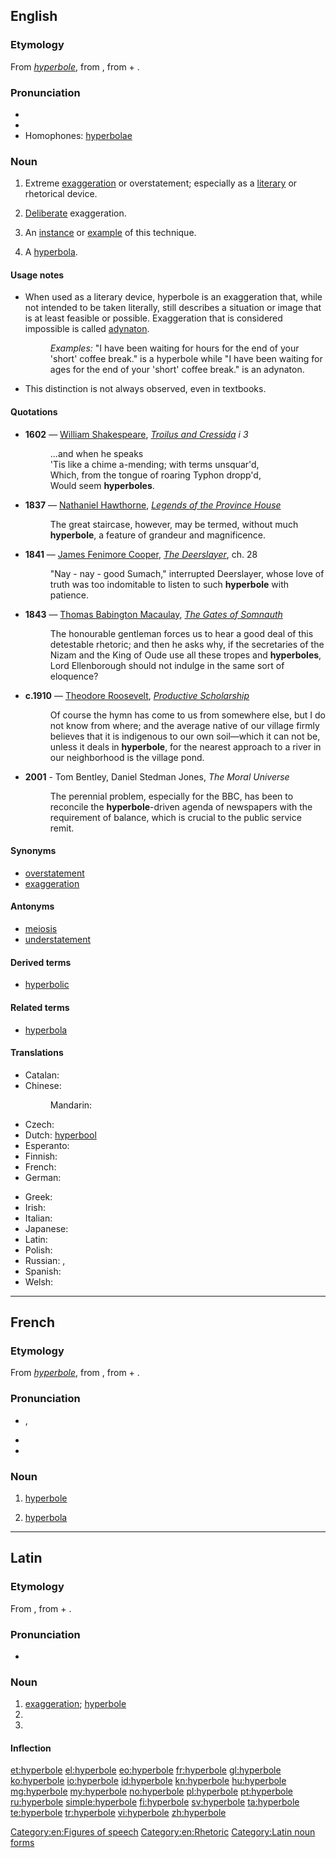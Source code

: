 ==English==
{{was wotd|2006|May|5}}
{{wikipedia}}

===Etymology===
From {{etyl|la}} ''[[#Latin|hyperbole]]'', from {{etyl|grc}} {{term|sc=polytonic|ὑπερβολή|tr=huperbolē||excess, exaggeration}}, from {{term|sc=polytonic|ὑπέρ|tr=huper||above}} + {{term|sc=polytonic|βάλλω|tr=ballō||I throw}}.

===Pronunciation===
* {{IPA|/haɪˈpɜːbəli/}}
* {{audio|en-us-hyperbole.ogg|Audio (US)}}
* Homophones: [[hyperbolae]]

===Noun===
{{en-noun}}

# {{uncountable}} Extreme [[exaggeration]] or overstatement; especially as a [[literary]] or rhetorical device.
# {{uncountable}} [[deliberate|Deliberate]] exaggeration.
# {{countable}} An [[instance]] or [[example]] of this technique.
# {{countable|obsolete}} A [[hyperbola]].

====Usage notes====
* When used as a literary device, hyperbole is an exaggeration that, while not intended to be taken literally, still describes a situation or image that is at least feasible or possible. Exaggeration that is considered impossible is called [[adynaton]].
*: ''Examples:'' "I have been waiting for hours for the end of your 'short' coffee break." is a hyperbole while "I have been waiting for ages for the end of your 'short' coffee break." is an adynaton.
* This distinction is not always observed, even in textbooks.

====Quotations====
{{timeline|
1600s=1602|
1800s=1837 1841 1843|
1900s=1910|
2000s=2001}}
* '''1602''' — [[w:William Shakespeare|William Shakespeare]], ''[[s:Troilus and Cressida|Troilus and Cressida]] i 3''
*: ...and when he speaks<br/>'Tis like a chime a-mending; with terms unsquar'd,<br/>Which, from the tongue of roaring Typhon dropp'd,<br/>Would seem '''hyperboles'''.
* '''1837''' — [[w:Nathaniel Hawthorne|Nathaniel Hawthorne]], ''[[s:Legends of the Province House|Legends of the Province House]]''
*: The great staircase, however, may be termed, without much '''hyperbole''', a feature of grandeur and magnificence.
* '''1841''' — [[w:James Fenimore Cooper|James Fenimore Cooper]], ''[[s:The Deerslayer|The Deerslayer]]'', ch. 28
*: "Nay - nay - good Sumach," interrupted Deerslayer, whose love of truth was too indomitable to listen to such '''hyperbole''' with patience.
* '''1843''' — [[w:Thomas Babington Macaulay|Thomas Babington Macaulay]], ''[[s:The Gates of Somnauth|The Gates of Somnauth]]''
*: The honourable gentleman forces us to hear a good deal of this detestable rhetoric; and then he asks why, if the secretaries of the Nizam and the King of Oude use all these tropes and '''hyperboles''', Lord Ellenborough should not indulge in the same sort of eloquence?
* '''c.1910''' — [[w:Theodore Roosevelt|Theodore Roosevelt]], ''[[s:Productive Scholarship|Productive Scholarship]]''
*: Of course the hymn has come to us from somewhere else, but I do not know from where; and the average native of our village firmly believes that it is indigenous to our own soil—which it can not be, unless it deals in '''hyperbole''', for the nearest approach to a river in our neighborhood is the village pond.
* '''2001''' - Tom Bentley, Daniel Stedman Jones, ''The Moral Universe''
*: The perennial problem, especially for the BBC, has been to reconcile the '''hyperbole'''-driven agenda of newspapers with the requirement of balance, which is crucial to the public service remit.

====Synonyms====
* [[overstatement]]
* [[exaggeration]]

====Antonyms====
* [[meiosis]]
* [[understatement]]

====Derived terms====
* [[hyperbolic]]

====Related terms====
* [[hyperbola]]

====Translations====
{{trans-top|Rhetorical device}}
* Catalan: {{t|ca|hipèrbole|f}}
* Chinese:
*: Mandarin: {{t|zh|誇飾|sc=Hani}}
* Czech: {{t-|cs|nadsázka|f}}
* Dutch: [[hyperbool]]
* Esperanto: {{t-|eo|hiperbolo|xs=Esperanto}}
* Finnish: {{t+|fi|hyperbola}}
* French: {{t+|fr|hyperbole|f}}
* German: {{t|de|Hyperbel|f}}
{{trans-mid}}
* Greek: {{t|el|υπερβολή|f|tr=ypervolí}}
* Irish: {{t|ga|urtheilgean|m}}
* Italian: {{t+|it|iperbole|f}}
* Japanese: {{t|ja|誇張|tr=Kochō|sc=Jpan}}
* Latin: {{t-|la|hyperbole|f}}
* Polish: {{t+|pl|hiperbola|f}}
* Russian: {{t|ru|гипербола|f|sc=Cyrl|tr=gipérbola}}, {{t|ru|преувеличение|n|sc=Cyrl|tr=preuveličénije}}
* Spanish: {{t+|es|hipérbole|f}}
* Welsh: {{t|cy|gormodiaith|f}}
{{trans-bottom}}

[[Category:en:Figures of speech]]
[[Category:en:Rhetoric]]

----

==French==

===Etymology===
From {{etyl|la|fr}} ''[[#Latin|hyperbole]]'', from {{etyl|grc|fr}} {{term|sc=polytonic|ὑπερβολή|tr=huperbolē||excess, exaggeration}}, from {{term|sc=polytonic|ὑπέ|tr=huper||above}} + {{term|sc=polytonic|βάλλω|tr=ballō|I throw}}.

===Pronunciation===
* {{IPA|/i.pɛʁ.bɔl/|lang=fr}}, {{X-SAMPA|/i.pER.bOl/|lang=fr}}
* {{homophones|hyperboles|lang=fr}}
* {{hyphenation|hy|per|bole|lang=fr}}

===Noun===
{{fr-noun|f}}

# {{rhetoric|lang=fr}} [[hyperbole#English|hyperbole]]
# {{geometry|lang=fr}} [[hyperbola]]

----

==Latin==

===Etymology===
From {{etyl|grc|la}} {{term|sc=polytonic|ὑπερβολή|tr=huperbolē||excess, exaggeration}}, from {{term|sc=polytonic|ὑπέ|tr=huper||above}} + {{term|sc=polytonic|βάλλω|tr=ballō|I throw}}.

===Pronunciation===
* {{IPA|/hʏˈpɛːrbɔleː/|lang=la}}

===Noun===
{{la-noun|hyperbolē|hyperboles#Latin|hyperbolēs|f|first}}

# [[exaggeration]]; [[#English|hyperbole]]
# {{inflection of|hyperbole|hyperbolē|abl|s|lang=la}}
# {{inflection of|hyperbole|hyperbolē|voc|s|lang=la}}

====Inflection====
{{ladecl1}} {{qualifier|Greek pattern}}
{{la-decl-1st-Greek|hyperbol}}

[[Category:Latin noun forms]]

[[et:hyperbole]]
[[el:hyperbole]]
[[eo:hyperbole]]
[[fr:hyperbole]]
[[gl:hyperbole]]
[[ko:hyperbole]]
[[io:hyperbole]]
[[id:hyperbole]]
[[kn:hyperbole]]
[[hu:hyperbole]]
[[mg:hyperbole]]
[[my:hyperbole]]
[[no:hyperbole]]
[[pl:hyperbole]]
[[pt:hyperbole]]
[[ru:hyperbole]]
[[simple:hyperbole]]
[[fi:hyperbole]]
[[sv:hyperbole]]
[[ta:hyperbole]]
[[te:hyperbole]]
[[tr:hyperbole]]
[[vi:hyperbole]]
[[zh:hyperbole]]